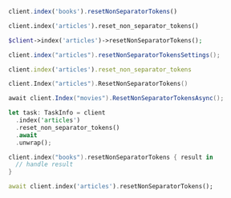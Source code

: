 <CodeGroup>

```javascript JS
client.index('books').resetNonSeparatorTokens()
```

```python Python
client.index('articles').reset_non_separator_tokens()
```

```php PHP
$client->index('articles')->resetNonSeparatorTokens();
```

```java Java
client.index("articles").resetNonSeparatorTokensSettings();
```

```ruby Ruby
client.index('articles').reset_non_separator_tokens
```

```go Go
client.Index("articles").ResetNonSeparatorTokens()
```

```csharp C#
await client.Index("movies").ResetNonSeparatorTokensAsync();
```

```rust Rust
let task: TaskInfo = client
  .index('articles')
  .reset_non_separator_tokens()
  .await
  .unwrap();
```

```swift Swift
client.index("books").resetNonSeparatorTokens { result in
  // handle result
}
```

```dart Dart
await client.index('articles').resetNonSeparatorTokens();
```
</CodeGroup>